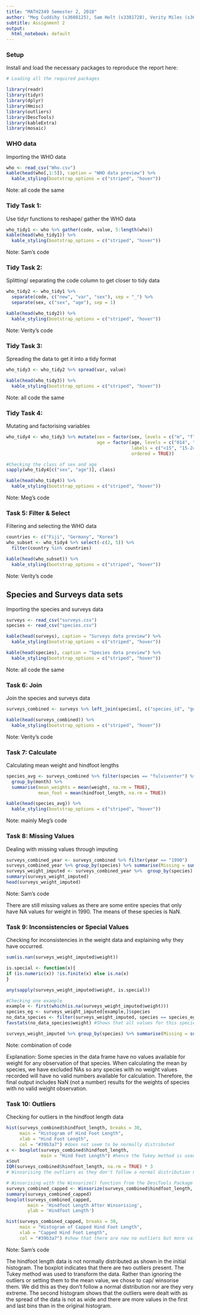 ---
title: "MATH2349 Semester 2, 2018"
author: "Meg Cuddihy (s3608125), Sam Holt (s3381728), Verity Miles (s3644459)"
subtitle: Assignment 2
output:
  html_notebook: default
---


### Setup

Install and load the necessary packages to reproduce the report here:

```{r, echo = TRUE, message=FALSE}

# Loading all the required packages

library(readr)
library(tidyr)
library(dplyr)
library(Hmisc)
library(outliers)
library(DescTools)
library(kableExtra)
library(mosaic)

```


### WHO data

Importing the WHO data

```{r, message = FALSE}

who <- read_csv("Who.csv")
kable(head(who[,1:5]), caption = "WHO data preview") %>% 
  kable_styling(bootstrap_options = c("striped", "hover"))

```
Note: all code the same


### Tidy Task 1:

Use tidyr functions to reshape/ gather the WHO data

```{r, echo=TRUE}

who_tidy1 <- who %>% gather(code, value, 5:length(who))
kable(head(who_tidy1)) %>% 
  kable_styling(bootstrap_options = c("striped", "hover"))

```
Note: Sam's code


### Tidy Task 2:

Splitting/ separating the code column to get closer to tidy data

```{r}

who_tidy2 <- who_tidy1 %>% 
  separate(code, c("new", "var", "sex"), sep = "_") %>% 
  separate(sex, c("sex", "age"), sep = 1)

kable(head(who_tidy2)) %>% 
  kable_styling(bootstrap_options = c("striped", "hover"))

```
Note: Verity's code


### Tidy Task 3:

Spreading the data to get it into a tidy format

```{r}

who_tidy3 <- who_tidy2 %>% spread(var, value)

kable(head(who_tidy3)) %>% 
  kable_styling(bootstrap_options = c("striped", "hover"))

```
Note: all code the same


### Tidy Task 4: 

Mutating and factorising variables

```{r}

who_tidy4 <- who_tidy3 %>% mutate(sex = factor(sex, levels = c("m", "f"), labels = c("m", "f")),
                                  age = factor(age, levels = c("014", "1524", "2534", "3544", "4554", "5564", "65"),
                                               labels = c("<15", "15-24", "25-34", "35-44", "45-54", "55-64", "65>="),
                                               ordered = TRUE))

#Checking the class of sex and age
sapply(who_tidy4[c("sex", "age")], class)

kable(head(who_tidy4)) %>% 
  kable_styling(bootstrap_options = c("striped", "hover"))

```
Note: Meg's code


### Task 5: Filter & Select

Filtering and selecting the WHO data

```{r}

countries <- c("Fiji", "Germany", "Korea")
who_subset <- who_tidy4 %>% select(-c(2, 5)) %>% 
  filter(country %in% countries)

kable(head(who_subset)) %>% 
  kable_styling(bootstrap_options = c("striped", "hover"))

```
Note: Verity's code


## Species and Surveys data sets

Importing the species and surveys data

```{r, message = FALSE}

surveys <- read_csv("surveys.csv")
species <- read_csv("species.csv")

kable(head(surveys), caption = "Surveys data preview") %>% 
  kable_styling(bootstrap_options = c("striped", "hover"))

kable(head(species), caption = "Species data preview") %>% 
  kable_styling(bootstrap_options = c("striped", "hover"))

```
Note: all code the same


### Task 6: Join  

Join the species and surveys data

```{r}

surveys_combined <- surveys %>% left_join(species[, c("species_id", "genus", "species", "taxa")], by = "species_id")

kable(head(surveys_combined)) %>% 
  kable_styling(bootstrap_options = c("striped", "hover"))

```
Note: Verity's code


### Task 7: Calculate 

Calculating mean weight and hindfoot lengths

```{r}

species_avg <- surveys_combined %>% filter(species == "fulviventer") %>% 
  group_by(month) %>% 
  summarise(mean_weights = mean(weight, na.rm = TRUE),
            mean_foot = mean(hindfoot_length, na.rm = TRUE))

kable(head(species_avg)) %>% 
  kable_styling(bootstrap_options = c("striped", "hover"))

```
Note: mainly Meg's code


### Task 8: Missing Values

Dealing with missing values through imputing

```{r}

surveys_combined_year <- surveys_combined %>% filter(year == "1990") 
surveys_combined_year %>% group_by(species) %>% summarise(Missing = sum(is.na(weight)))
surveys_weight_imputed <- surveys_combined_year %>%  group_by(species) %>% mutate(weight = ifelse(is.na(weight), mean(weight, na.rm = TRUE), weight))
summary(surveys_weight_imputed)
head(surveys_weight_imputed)

```
Note: Sam's code

There are still missing values as there are some entire species that only have NA values for weight in 1990. The means of these species is NaN.


### Task 9: Inconsistencies or Special Values

Checking for inconsistencies in the weight data and explaining why they have occurred.

```{r}

sum(is.nan(surveys_weight_imputed$weight))

is.special <- function(x){
if (is.numeric(x)) !is.finite(x) else is.na(x)
}

any(sapply(surveys_weight_imputed$weight, is.special))

#Checking one example
example <- first(which(is.na(surveys_weight_imputed$weight)))
species_eg <- surveys_weight_imputed[example,]$species
no_data_species <- filter(surveys_weight_imputed, species == species_eg)
favstats(no_data_species$weight) #Shows that all values for this species are NaN

surveys_weight_imputed %>% group_by(species) %>% summarise(Missing = sum(is.na(weight)), Mean = mean(weight))

```
Note: combination of code

Explanation: Some species in the data frame have no values available for weight for any observation of that species. When calculating the mean by species, we have excluded NAs so any species with no weight values recorded will have no valid numbers available for calculation. Therefore, the final output includes NaN (not a number) results for the weights of species with no valid weight observation. 


### Task 10: Outliers

Checking for outliers in the hindfoot length data

```{r}

hist(surveys_combined$hindfoot_length, breaks = 30,
     main = "Histogram of Hind Foot Length",
     xlab = "Hind Foot Length",
     col = "#39b3a7") #does not seem to be normally distributed
x <- boxplot(surveys_combined$hindfoot_length,
             main = "Hind Foot Length") #hence the Tukey method is used
x$out
IQR(surveys_combined$hindfoot_length, na.rm = TRUE) * 3
# Winsorising the outliers as they don't follow a normal distribution nor are they extreme (neither exceed 3*IQR)

# Winsorising with the Winsorize() function from the DescTools Package
surveys_combined_capped <- Winsorize(surveys_combined$hindfoot_length, na.rm = TRUE)
summary(surveys_combined_capped)
boxplot(surveys_combined_capped,
        main = 'Hindfoot Length After Winsorising',
        ylab = 'Hindfoot Length')

hist(surveys_combined_capped, breaks = 30,
     main = "Histogram of Capped Hind Foot Length",
     xlab = "Capped Hind Foot Length",
     col = "#39b3a7") #show that there are now no outliers but more values at each edge of the data

```
Note: Sam's code

The hindfoot length data is not normally distributed as shown in the initial histogram. The boxplot indicates that there are two outliers present. The Tukey method was used to transform the data. Rather than ignoring the outliers or setting them to the mean value, we chose to cap/ winsorise them. We did this as they don't follow a normal distribution nor are they very extreme. The second histogram shows that the outliers were dealt with as the spread of the data is not as wide and there are more values in the first and last bins than in the original histogram.
